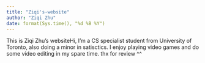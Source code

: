 ```yaml
---
title: "Ziqi's-website"
author: "Ziqi Zhu"
date: format(Sys.time(), "%d %B %Y")
---
```


This is Ziqi Zhu's websiteHi, I’m a CS specialist student from University of Toronto, also doing a minor in satisctics. I enjoy playing video games and do some video editing in my spare time. thx for review ^^

